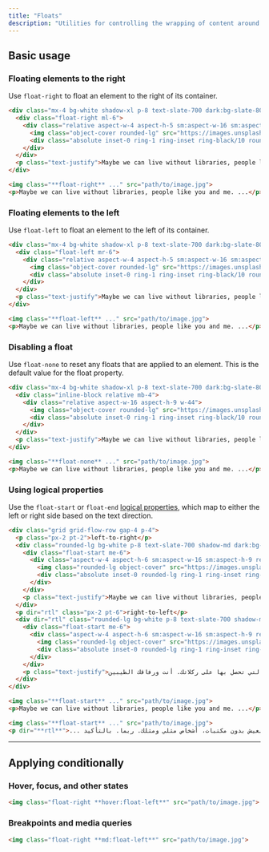 ```yaml
---
title: "Floats"
description: "Utilities for controlling the wrapping of content around an element."
---
```




## Basic usage

### Floating elements to the right

Use `float-right` to float an element to the right of its container.

```html {{ example: { resizable: true, p: 'none' } }}
<div class="mx-4 bg-white shadow-xl p-8 text-slate-700 dark:bg-slate-800 dark:text-slate-400">
  <div class="float-right ml-6">
    <div class="relative aspect-w-4 aspect-h-5 sm:aspect-w-16 sm:aspect-h-9 w-20 sm:w-44">
      <img class="object-cover rounded-lg" src="https://images.unsplash.com/photo-1554629947-334ff61d85dc?ixid=MnwxMjA3fDB8MHxwaG90by1wYWdlfHx8fGVufDB8fHx8&ixlib=rb-1.2.1&auto=format&fit=crop&w=320&q=80" />
      <div class="absolute inset-0 ring-1 ring-inset ring-black/10 rounded-lg"></div>
    </div>
  </div>
  <p class="text-justify">Maybe we can live without libraries, people like you and me. Maybe. Sure, we're too old to change the world, but what about that kid, sitting down, opening a book, right now, in a branch at the local library and finding drawings of pee-pees and wee-wees on the Cat in the Hat and the Five Chinese Brothers? Doesn't HE deserve better?  Look. If you think this is about overdue fines and missing books, you'd better think again. This is about that kid's right to read a book without getting his mind warped! Or: maybe that turns you on, Seinfeld; maybe that's how y'get your kicks. You and your good-time buddies.</p>
</div>
```

```html
<img class="**float-right** ..." src="path/to/image.jpg">
<p>Maybe we can live without libraries, people like you and me. ...</p>
```

### Floating elements to the left

Use `float-left` to float an element to the left of its container.

```html {{ example: { resizable: true, p: 'none' } }}
<div class="mx-4 bg-white shadow-xl p-8 text-slate-700 dark:bg-slate-800 dark:text-slate-400">
  <div class="float-left mr-6">
    <div class="relative aspect-w-4 aspect-h-5 sm:aspect-w-16 sm:aspect-h-9 w-20 sm:w-44">
      <img class="object-cover rounded-lg" src="https://images.unsplash.com/photo-1554629947-334ff61d85dc?ixid=MnwxMjA3fDB8MHxwaG90by1wYWdlfHx8fGVufDB8fHx8&ixlib=rb-1.2.1&auto=format&fit=crop&w=320&q=80" />
      <div class="absolute inset-0 ring-1 ring-inset ring-black/10 rounded-lg"></div>
    </div>
  </div>
  <p class="text-justify">Maybe we can live without libraries, people like you and me. Maybe. Sure, we're too old to change the world, but what about that kid, sitting down, opening a book, right now, in a branch at the local library and finding drawings of pee-pees and wee-wees on the Cat in the Hat and the Five Chinese Brothers? Doesn't HE deserve better?  Look. If you think this is about overdue fines and missing books, you'd better think again. This is about that kid's right to read a book without getting his mind warped! Or: maybe that turns you on, Seinfeld; maybe that's how y'get your kicks. You and your good-time buddies.</p>
</div>
```

```html
<img class="**float-left** ..." src="path/to/image.jpg">
<p>Maybe we can live without libraries, people like you and me. ...</p>
```

### Disabling a float

Use `float-none` to reset any floats that are applied to an element. This is the default value for the float property.

```html {{ example: { resizable: true, p: 'none' } }}
<div class="mx-4 bg-white shadow-xl p-8 text-slate-700 dark:bg-slate-800 dark:text-slate-400">
  <div class="inline-block relative mb-4">
    <div class="relative aspect-w-16 aspect-h-9 w-44">
      <img class="object-cover rounded-lg" src="https://images.unsplash.com/photo-1554629947-334ff61d85dc?ixid=MnwxMjA3fDB8MHxwaG90by1wYWdlfHx8fGVufDB8fHx8&ixlib=rb-1.2.1&auto=format&fit=crop&w=320&q=80" />
      <div class="absolute inset-0 ring-1 ring-inset ring-black/10 rounded-lg"></div>
    </div>
  </div>
  <p class="text-justify">Maybe we can live without libraries, people like you and me. Maybe. Sure, we're too old to change the world, but what about that kid, sitting down, opening a book, right now, in a branch at the local library and finding drawings of pee-pees and wee-wees on the Cat in the Hat and the Five Chinese Brothers? Doesn't HE deserve better?  Look. If you think this is about overdue fines and missing books, you'd better think again. This is about that kid's right to read a book without getting his mind warped! Or: maybe that turns you on, Seinfeld; maybe that's how y'get your kicks. You and your good-time buddies.</p>
</div>
```

```html
<img class="**float-none** ..." src="path/to/image.jpg">
<p>Maybe we can live without libraries, people like you and me. ...</p>
```


### Using logical properties

Use the `float-start` or `float-end` [logical properties](https://developer.mozilla.org/en-US/docs/Web/CSS/CSS_Logical_Properties/Basic_concepts), which map to either the left or right side based on the text direction.

```html {{ example: { resizable: true, p: 'none' } }}
<div class="grid grid-flow-row gap-4 p-4">
  <p class="px-2 pt-2">left-to-right</p>
  <div class="rounded-lg bg-white p-8 text-slate-700 shadow-md dark:bg-slate-800 dark:text-slate-400">
    <div class="float-start me-6">
      <div class="aspect-w-4 aspect-h-6 sm:aspect-w-16 sm:aspect-h-9 relative w-20 sm:w-44">
        <img class="rounded-lg object-cover" src="https://images.unsplash.com/photo-1554629947-334ff61d85dc?ixid=MnwxMjA3fDB8MHxwaG90by1wYWdlfHx8fGVufDB8fHx8&ixlib=rb-1.2.1&auto=format&fit=crop&w=320&q=80" />
        <div class="absolute inset-0 rounded-lg ring-1 ring-inset ring-black/10"></div>
      </div>
    </div>
    <p class="text-justify">Maybe we can live without libraries, people like you and me. Maybe. Sure, we're too old to change the world, but what about that kid, sitting down, opening a book, right now, in a branch at the local library and finding drawings of pee-pees and wee-wees on the Cat in the Hat and the Five Chinese Brothers? Doesn't HE deserve better? Look. If you think this is about overdue fines and missing books, you'd better think again. This is about that kid's right to read a book without getting his mind warped! Or: maybe that turns you on, Seinfeld; maybe that's how y'get your kicks. You and your good-time buddies.</p>
  </div>
  <p dir="rtl" class="px-2 pt-6">right-to-left</p>
  <div dir="rtl" class="rounded-lg bg-white p-8 text-slate-700 shadow-md dark:bg-slate-800 dark:text-slate-400">
    <div class="float-start me-6">
      <div class="aspect-w-4 aspect-h-6 sm:aspect-w-16 sm:aspect-h-9 relative w-20 sm:w-44">
        <img class="rounded-lg object-cover" src="https://images.unsplash.com/photo-1554629947-334ff61d85dc?ixid=MnwxMjA3fDB8MHxwaG90by1wYWdlfHx8fGVufDB8fHx8&ixlib=rb-1.2.1&auto=format&fit=crop&w=320&q=80" />
        <div class="absolute inset-0 rounded-lg ring-1 ring-inset ring-black/10"></div>
      </div>
    </div>
    <p class="text-justify">ربما يمكننا العيش بدون مكتبات، أشخاص مثلي ومثلك. ربما. بالتأكيد، نحن أكبر من أن نغير العالم، ولكن ماذا عن ذلك الطفل الذي يجلس ويفتح كتابًا الآن في أحد فروع المكتبة المحلية ويجد رسومات للتبول والبول على القطة في القبعة والإخوة الصينيون الخمسة؟ ألا يستحق الأفضل؟ ينظر. إذا كنت تعتقد أن الأمر يتعلق بالغرامات المتأخرة والكتب المفقودة، فمن الأفضل أن تفكر مرة أخرى. يتعلق الأمر بحق ذلك الطفل في قراءة كتاب دون أن يتشوه عقله! أو: ربما يثيرك هذا يا سينفيلد؛ ربما هذه هي الطريقة التي تحصل بها على ركلاتك. أنت ورفاقك الطيبين.</p>
  </div>
</div>
```

```html
<img class="**float-start** ..." src="path/to/image.jpg">
<p>Maybe we can live without libraries, people like you and me. ...</p>

<img class="**float-start** ..." src="path/to/image.jpg">
<p dir="**rtl**">... ربما يمكننا العيش بدون مكتبات، أشخاص مثلي ومثلك. ربما. بالتأكيد </p>
```

---

## <Heading ignore>Applying conditionally</Heading>

### <Heading ignore>Hover, focus, and other states</Heading>

<HoverFocusAndOtherStates featuredClass="float-right">

```html
<img class="float-right **hover:float-left**" src="path/to/image.jpg">
```

</HoverFocusAndOtherStates>

### <Heading ignore>Breakpoints and media queries</Heading>

<BreakpointsAndMediaQueries featuredClass="float-right">

```html
<img class="float-right **md:float-left**" src="path/to/image.jpg">
```

</BreakpointsAndMediaQueries>
